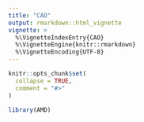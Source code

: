 ```yaml
---
title: "CAO"
output: rmarkdown::html_vignette
vignette: >
  %\VignetteIndexEntry{CAO}
  %\VignetteEngine{knitr::rmarkdown}
  %\VignetteEncoding{UTF-8}
---
```


```r
knitr::opts_chunk$set(
  collapse = TRUE,
  comment = "#>"
)
```

```r
library(AMD)
```

